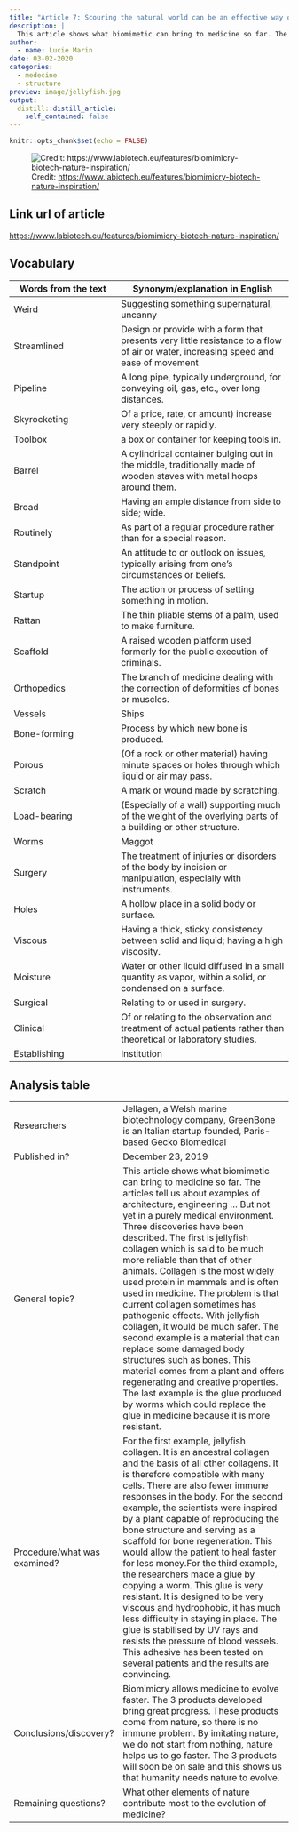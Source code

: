 ```yaml
---
title: "Article 7: Scouring the natural world can be an effective way of finding design inspiration for new scientific innovation. Here, we take a look at a crop of European biotechs currently using biomimicry to develop weird and wonderful bio-inspired products.  "
description: |
  This article shows what biomimetic can bring to medicine so far. The articles tell us about examples of architecture, engineering ... But not yet in a purely medical environment. Three discoveries have been described.
author:
  - name: Lucie Marin
date: 03-02-2020
categories:
  - medecine
  - structure
preview: image/jellyfish.jpg
output:
  distill::distill_article:
    self_contained: false
---
```



```r
knitr::opts_chunk$set(echo = FALSE)
```

![ Credit: [ https://www.labiotech.eu/features/biomimicry-biotech-nature-inspiration/ ]() ](image/jellyfish.jpg)

## Link url of article

<https://www.labiotech.eu/features/biomimicry-biotech-nature-inspiration/>

## Vocabulary 

| Words from the text | Synonym/explanation in English |
| ------------------- | ------------------------------ |
| Weird         | Suggesting something supernatural, uncanny               |
| Streamlined             | Design or provide with a form that presents very little resistance to a flow of air or water, increasing speed and ease of movement         |
| Pipeline      | A long pipe, typically underground, for conveying oil, gas, etc., over long distances.           |
| Skyrocketing                  | Of a price, rate, or amount) increase very steeply or rapidly.      |
| Toolbox              | a box or container for keeping tools in.     |
| Barrel                  | A cylindrical container bulging out in the middle, traditionally made of wooden staves with metal hoops around them.      |
| Broad               | Having an ample distance from side to side; wide.        |
| Routinely              | As part of a regular procedure rather than for a special reason.      |
| Standpoint                    | An attitude to or outlook on issues, typically arising from one's circumstances or beliefs.      |
| Startup                    | The action or process of setting something in motion.        |
| Rattan                   | The thin pliable stems of a palm, used to make furniture.        |
| Scaffold                   | A raised wooden platform used formerly for the public execution of criminals.        |
| Orthopedics                   | The branch of medicine dealing with the correction of deformities of bones or muscles.        |
| Vessels                   | Ships        |
| Bone-forming                   | Process by which new bone is produced.        |
| Porous                   | (Of a rock or other material) having minute spaces or holes through which liquid or air may pass.        |
| Scratch                   | A mark or wound made by scratching.        |
| Load-bearing                   | (Especially of a wall) supporting much of the weight of the overlying parts of a building or other structure.        |
| Worms                   | Maggot        |
| Surgery                   | The treatment of injuries or disorders of the body by incision or manipulation, especially with instruments.        |
| Holes                   | A hollow place in a solid body or surface.        |
| Viscous                   | Having a thick, sticky consistency between solid and liquid; having a high viscosity.        |
| Moisture                   | Water or other liquid diffused in a small quantity as vapor, within a solid, or condensed on a surface.        |
| Surgical                   | Relating to or used in surgery.        |
| Clinical                   | Of or relating to the observation and treatment of actual patients rather than theoretical or laboratory studies.        |
| Establishing                   | Institution        |



## Analysis table 

|                              |                                                                     |
| ---------------------------- | ------------------------------------------------------------------- |
| Researchers                  | Jellagen, a Welsh marine biotechnology company, GreenBone is an Italian startup founded, Paris-based Gecko Biomedical                  |
| Published in?                | December 23, 2019                                                       |
| General topic?               | This article shows what biomimetic can bring to medicine so far. The articles tell us about examples of architecture, engineering ... But not yet in a purely medical environment. Three discoveries have been described. The first is jellyfish collagen which is said to be much more reliable than that of other animals. Collagen is the most widely used protein in mammals and is often used in medicine. The problem is that current collagen sometimes has pathogenic effects. With jellyfish collagen, it would be much safer. The second example is a material that can replace some damaged body structures such as bones. This material comes from a plant and offers regenerating and creative properties. The last example is the glue produced by worms which could replace the glue in medicine because it is more resistant.                    |
| Procedure/what was examined? | For the first example, jellyfish collagen. It is an ancestral collagen and the basis of all other collagens. It is therefore compatible with many cells. There are also fewer immune responses in the body. For the second example, the scientists were inspired by a plant capable of reproducing the bone structure and serving as a scaffold for bone regeneration. This would allow the patient to heal faster for less money.For the third example, the researchers made a glue by copying a worm. This glue is very resistant. It is designed to be very viscous and hydrophobic, it has much less difficulty in staying in place. The glue is stabilised by UV rays and resists the pressure of blood vessels. This adhesive has been tested on several patients and the results are convincing. |
| Conclusions/discovery?       | Biomimicry allows medicine to evolve faster. The 3 products developed bring great progress. These products come from nature, so there is no immune problem. By imitating nature, we do not start from nothing, nature helps us to go faster. The 3 products will soon be on sale and this shows us that humanity needs nature to evolve.      |
| Remaining questions?         | What other elements of nature contribute most to the evolution of medicine? |

